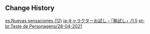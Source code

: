 {{Event
|name              = Test Run - Zhongli, Yanfei, Diona
|image             = Test Run - Character Trial Event Zhongli-Yanfei-Diona.png
|type              = In-Game
|group             = Test Run
|time_known        = yes
|time_start        = 2021-04-28 11:00:00
|time_start_offset = GMT+8
|time_end          = 2021-05-18 17:59:59
}}

{{Test Run
|character_5_1 = Zhongli
|rewards_5_1   = Primogem*20
|party_5_1     = Kaeya,Lisa
|character_4_1 = Yanfei
|rewards_4_1   = Adventurer's Experience*6
|party_4_1     = 
|character_4_2 = Diona
|rewards_4_2   = Mystic Enhancement Ore*3
|party_4_2     = Kaeya,Lisa
|wish          = Gentry of Hermitage/2021-04-28
}}

==Change History==
{{Change History|1.5}}

[[es:Nuevas sensaciones (12)]]
[[ja:キャラクターお試し・「腕試し」/1.5]]
[[pt-br:Teste de Personagens/28-04-2021]]